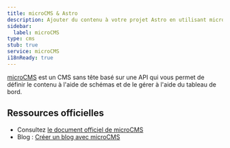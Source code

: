 ```yaml
---
title: microCMS & Astro
description: Ajouter du contenu à votre projet Astro en utilisant microCMS
sidebar:
  label: microCMS
type: cms
stub: true
service: microCMS
i18nReady: true
---
```


[microCMS](https://microcms.io/en) est un CMS sans tête basé sur une API qui vous permet de définir le contenu à l'aide de schémas et de le gérer à l'aide du tableau de bord.

## Ressources officielles

- Consultez [le document officiel de microCMS](https://document.microcms.io/tutorial/astro/astro-top)
- Blog : [Créer un blog avec microCMS](https://blog.microcms.io/astro-microcms-introduction/)
